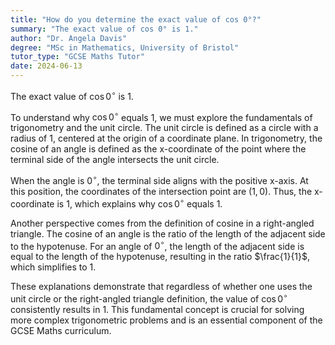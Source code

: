 ```yaml
---
title: "How do you determine the exact value of cos 0°?"
summary: "The exact value of cos 0° is 1."
author: "Dr. Angela Davis"
degree: "MSc in Mathematics, University of Bristol"
tutor_type: "GCSE Maths Tutor"
date: 2024-06-13
---
```


The exact value of $\cos 0^\circ$ is $1$.

To understand why $\cos 0^\circ$ equals $1$, we must explore the fundamentals of trigonometry and the unit circle. The unit circle is defined as a circle with a radius of $1$, centered at the origin of a coordinate plane. In trigonometry, the cosine of an angle is defined as the x-coordinate of the point where the terminal side of the angle intersects the unit circle.

When the angle is $0^\circ$, the terminal side aligns with the positive x-axis. At this position, the coordinates of the intersection point are $(1, 0)$. Thus, the x-coordinate is $1$, which explains why $\cos 0^\circ$ equals $1$.

Another perspective comes from the definition of cosine in a right-angled triangle. The cosine of an angle is the ratio of the length of the adjacent side to the hypotenuse. For an angle of $0^\circ$, the length of the adjacent side is equal to the length of the hypotenuse, resulting in the ratio $\frac{1}{1}$, which simplifies to $1$.

These explanations demonstrate that regardless of whether one uses the unit circle or the right-angled triangle definition, the value of $\cos 0^\circ$ consistently results in $1$. This fundamental concept is crucial for solving more complex trigonometric problems and is an essential component of the GCSE Maths curriculum.
    
